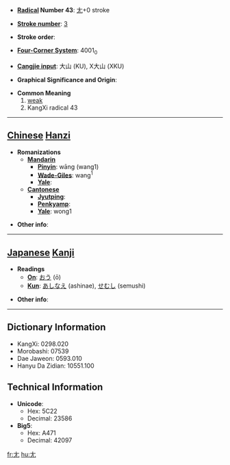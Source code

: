 * '''[[Wiktionary:Chinese radical index| Radical]] Number 43''': [[Wiktionary:Chinese radical index 尢|尢]]+0 stroke

* '''[[Wiktionary:Chinese total strokes index|Stroke number]]''': [[Wiktionary:Chinese total strokes index 3|3]]

* '''Stroke order''': 

* '''[[Wiktionary:Chinese four corner index|Four-Corner System]]''': 4001<sub>0</sub>

* '''[[Wiktionary:Chinese Cangjie index|Cangjie input]]''': 大山 (KU), X大山 (XKU)

* '''Graphical Significance and Origin''': 

* '''Common Meaning'''
*#[[weak]]
*# KangXi radical 43


----

== [[Chinese]] [[Hanzi]] ==

* '''Romanizations'''
** '''[[Mandarin]]'''
*** '''[[Pinyin]]''': wāng (wang1)
*** '''[[Wade-Giles]]''': wang<sup>1</sup>
*** '''[[Yale]]''': 
** '''[[Cantonese]]'''
*** '''[[Jyutping]]''':
*** '''[[Penkyamp]]''': 
*** '''[[Yale]]''': wong1

* '''Other info''': 

----

== [[Japanese]] [[Kanji]] ==

* '''Readings'''
** '''[[On]]''': [[おう]] (ō)
** '''[[Kun]]''': [[あしなえ]] (ashinae), [[せむし]] (semushi)

* '''Other info''':  

----

== Dictionary Information ==

* KangXi: 0298.020
* Morobashi: 07539
* Dae Jaweon: 0593.010
* Hanyu Da Zidian: 10551.100

== Technical Information ==

* '''Unicode''':
** Hex: 5C22
** Decimal: 23586
* '''Big5''':
** Hex: A471
** Decimal: 42097

[[fr:尢]]
[[hu:尢]]